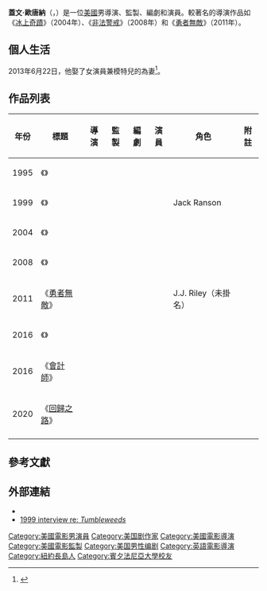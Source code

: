 {{noteTA
|G1=Movie
|G2=Show
}}
{{For|同名的愛爾蘭男演員|蓋文·歐唐納 (演員)}}
{{藝人
| type = 導演
| name = 蓋文·歐唐納
| foreignname = Gavin O'Connor
| image = 
| caption = 
| birth_date = 1964年<!-- {{Birth date and age|年|月|日}} -->
| birth_place = {{USA}}[[紐約州|紐約州]]，[[長島_(紐約州)|長島]]，[[亨廷頓_(紐約州)|亨廷頓]]<ref name=warriorsfaith>{{cite web | title = Warrior's Faith | url = http://www.firstthings.com/onthesquare/2011/09/warriorrsquos-faith | first=Matthew | last = Lickona | accessdate = July 14, 2013 | date=September 13, 2011}}</ref>
| occupation = [[導演|導演]]，[[編劇|編劇]]，[[監製|監製]]，[[演員|演員]]
| alma_mater = [[賓夕法尼亞大學|賓夕法尼亞大學]]
| yearsactive = 1992年至今
}}
'''蓋文·歐唐納'''（{{lang-en|Gavin O'Connor}}，{{bd|1964年|}}）是一位[[美國|美國]]男導演、監製、編劇和演員。較著名的導演作品如《[[冰上奇蹟|冰上奇蹟]]》（2004年）、《[[非法警戒|非法警戒]]》（2008年）和《[[勇者無敵|勇者無敵]]》（2011年）。

== 個人生活 ==
2013年6月22日，他娶了女演員兼模特兒的{{link-en|布魯克·伯恩斯|Brooke Burns}}為妻<ref>{{cite web|last=Finn|first=Natalie|title=Newly Blond Brooke Burns Engaged to Warrior Director|url=http://www.eonline.com/news/newly_blond_brooke_burns_engaged/280430|work=[[E!|E!]]|accessdate=January 20, 2012|date=December 13, 2011}}</ref>。

== 作品列表 ==
{| class="wikitable"
|-
! 年份
! 標題
! 導演
! 監製
! 編劇
! 演員
! 角色
! 附註
|-
|1995
|《{{link-en|舒適的麻木|Comfortably Numb (film)}}》
|{{yes}}
|
|{{yes}}
| 
|
| 
|-
|1999
|《{{link-en|蒲公英 (1999年電影)|Tumbleweeds (1999 film)|蒲公英}}》
|{{yes}}
|
|{{yes}}
|{{yes}}
|Jack Ranson
|
|-
|2004
|《{{link-en|冰上奇蹟|Miracle (2004 film)}}》
|{{yes}}
|
|
|
|
|
|-
|2008
|《{{link-en|非法警戒|Pride and Glory (film)}}》
|{{yes}}
|
|{{yes}}
|
|
|
|-
|2011
|《[[勇者無敵|勇者無敵]]》
|{{yes}}
|{{yes}}
|{{yes}}
|{{yes}}
|J.J. Riley（未掛名）
|
|-
|2016
|《{{link-en|逆愛|Jane Got a Gun}}》
|{{yes}}
|
|
|
|
|
|-
|2016
|《[[會計師_(2016年電影)|會計師]]》
|{{yes}}
|
|
|
|
|
|-
|2020
|《[[回歸之路|回歸之路]]》
|{{yes}}
|{{yes}}
|
|
|
|
|-
|}

== 參考文獻 ==
{{reflist}}

== 外部連結 ==
*{{IMDb name|640334|Gavin O'Connor}}
*[http://www.indiewire.com/people/int_OConnor-McTeer_991124.html/ 1999 interview re: ''Tumbleweeds'']

{{Gavin O'Connor}}
{{Authority control}}
{{DEFAULTSORT:O'Connor, Gavin}}
[[Category:美國電影男演員|Category:美國電影男演員]]
[[Category:美国剧作家|Category:美国剧作家]]
[[Category:美國電影導演|Category:美國電影導演]]
[[Category:美國電影監製|Category:美國電影監製]]
[[Category:美国男性编剧|Category:美国男性编剧]]
[[Category:英語電影導演|Category:英語電影導演]]
[[Category:紐約長島人|Category:紐約長島人]]
[[Category:賓夕法尼亞大學校友|Category:賓夕法尼亞大學校友]]